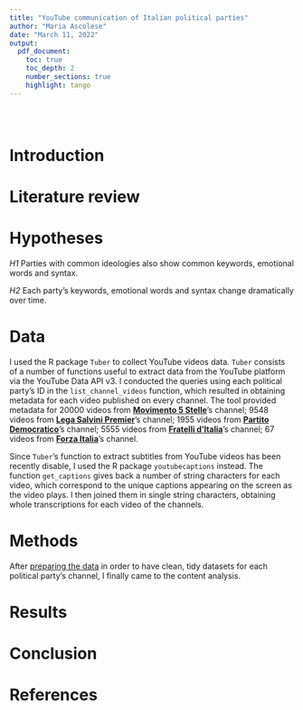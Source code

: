 ```yaml
---
title: "YouTube communication of Italian political parties"
author: "Maria Ascolese"
date: "March 11, 2022"
output:
  pdf_document:
    toc: true
    toc_depth: 2
    number_sections: true
    highlight: tango
---
```


```r

```

<br> 

# Introduction



# Literature review



# Hypotheses

*H1* Parties with common ideologies also show common keywords, emotional words and syntax.

*H2* Each party's keywords, emotional words and syntax change dramatically over time.


# Data

I used the R package `Tuber` to collect YouTube videos data. `Tuber` consists of a number of functions useful to extract data from the YouTube platform via the YouTube Data API v3. I conducted the queries using each political party's ID in the `list_channel_videos` function, which resulted in obtaining metadata for each video published on every channel. The tool provided metadata for 20000 videos from [**Movimento 5 Stelle**](https://www.youtube.com/user/M5SParlamento)'s channel; 9548 videos from [**Lega Salvini Premier**](https://www.youtube.com/c/LegaSalviniPremier)'s channel; 1955 videos from [**Partito Democratico**](https://www.youtube.com/c/PartitoDemocratico)'s channel; 5555 videos from [**Fratelli d'Italia**](https://www.youtube.com/c/FratellidItaliaAN)'s channel; 67 videos from [**Forza Italia**](https://www.youtube.com/c/forzaitalia)'s channel.

Since `Tuber`'s function to extract subtitles from YouTube videos has been recently disable, I used the R package `youtubecaptions` instead. The function `get_captions` gives back a number of string characters for each video, which correspond to the unique captions appearing on the screen as the video plays. I then joined them in single string characters, obtaining whole transcriptions for each video of the channels.



# Methods

After [preparing the data](https://github.com/DataAccess2020/YT-API/blob/main/Scripts/01_data_preparation.R) in order to have clean, tidy datasets for each political party's channel, I finally came to the content analysis.




# Results



# Conclusion



# References
